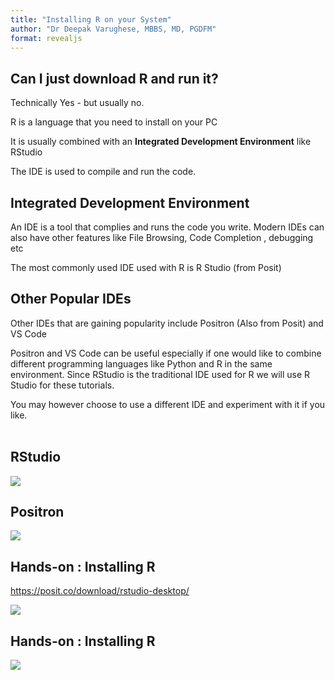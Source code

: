 ```yaml
---
title: "Installing R on your System"
author: "Dr Deepak Varughese, MBBS, MD, PGDFM"
format: revealjs
---
```


## **Can I just download R and run it?**

Technically Yes - but usually no.

R is a language that you need to install on your PC

It is usually combined with an **Integrated Development Environment** like RStudio

The IDE is used to compile and run the code.\

##  Integrated Development Environment

An IDE is a tool that complies and runs the code you write. Modern IDEs can also have other features like File Browsing, Code Completion , debugging etc

The most commonly used IDE used with R is R Studio (from Posit)

## Other Popular IDEs

Other IDEs that are gaining popularity include Positron (Also from Posit) and VS Code

Positron and VS Code can be useful especially if one would like to combine different programming languages like Python and R in the same environment. Since RStudio is the traditional IDE used for R we will use R Studio for these tutorials.

You may however choose to use a different IDE and experiment with it if you like. \
\

## RStudio

![](rstudio_screenshot.png)

## Positron

![](positron_screenshot.png)

## Hands-on : Installing R 

<https://posit.co/download/rstudio-desktop/>

![](rstudio_download_page1.png)

## Hands-on : Installing R 

![](install_rstudio_2.png)

